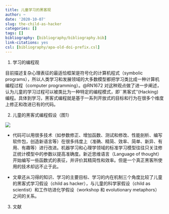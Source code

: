 ```yaml
---
title: 儿童学习的黑客观
author: ~
date: '2020-10-07'
slug: the-child-as-hacker
categories: []
tags: []
bibliography: [bibliography/bibliography.bib]
link-citations: yes
csl: [bibliography/apa-old-doi-prefix.csl]
---
```


1. 学习的编程观

目前描述复杂心理表征的最适恰框架是符号化的计算机程式（symbolic programs），所以人类学习和发展领域的大多数模型都把学习类比成一种计算机编程过程（computer programming）。@RN1672 对这种观点做了进一步阐述，认为儿童的学习过程可以被类比为一种特定的编程模式，即``黑客式''(Hacking) 编程。具体到学习，黑客式编程就是基于一系列开放式的目标和行为在很多个维度上修正和改进已有的代码。

2. 儿童的黑客式编程假设（图1）

![](../images/2020-10-07-the-child-as-hacker-Fig-3.png)

- 代码可以用很多技术（如参数修正、增加函数、测试和修改、性能剖析、编写软件包，创造新语言等）在很多纬度上（准确、精简、效率、简单、新异、有用、有趣等）进行改进。机器学习和心理学领域的标准学习模型往往只关注修正统计模型中的参数以提高准确度。新近思维语言（Language of thought）开始编写一些函数式的表征，并评价其精简性和效率。但是一个真正黑客所使用的技术却远不止于此。

- 文章还从习得的知识、学习的主要目标、学习的内在机制三个角度比较了儿童的黑客式学习假设（child as hacker），与儿童的科学家假设（child as scientist）和工作坊进化学假设（workshop 和 evolutionary metaphors）之间的关系。

3. 文献